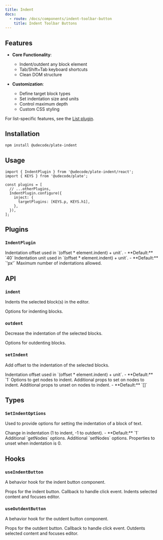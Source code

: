 ```yaml
---
title: Indent
docs:
  - route: /docs/components/indent-toolbar-button
    title: Indent Toolbar Buttons
---
```


<ComponentPreview name="indent-demo" />

<PackageInfo>

## Features

- **Core Functionality**:
  - Indent/outdent any block element
  - Tab/Shift+Tab keyboard shortcuts
  - Clean DOM structure

- **Customization**:
  - Define target block types
  - Set indentation size and units
  - Control maximum depth
  - Custom CSS styling

For list-specific features, see the [List plugin](/docs/list).

</PackageInfo>

## Installation

```bash
npm install @udecode/plate-indent
```

## Usage

```tsx
import { IndentPlugin } from '@udecode/plate-indent/react';
import { KEYS } from '@udecode/plate';

const plugins = [
  // ...otherPlugins,
  IndentPlugin.configure({
    inject: {
      targetPlugins: [KEYS.p, KEYS.h1],
    },
  }),
];
```

## Plugins

### `IndentPlugin`

<API name="IndentPlugin">
<APIOptions>
  <APIItem name="offset" type="number" optional>
    Indentation offset used in `(offset * element.indent) + unit`.
    - **Default:** `40`
  </APIItem>
  <APIItem name="unit" type="string" optional>
    Indentation unit used in `(offset * element.indent) + unit`.
    - **Default:** `'px'`
  </APIItem>
  <APIItem name="indentMax" type="number" optional>
    Maximum number of indentations allowed.
  </APIItem>
</APIOptions>
</API>

## API

### `indent`

Indents the selected block(s) in the editor.

<API name="indent">
  <APIOptions type="SetIndentOptions" optional>
    Options for indenting blocks.
  </APIOptions>
</API>

### `outdent`

Decrease the indentation of the selected blocks.

<API name="outdent">
  <APIOptions type="SetIndentOptions" optional>
    Options for outdenting blocks.
  </APIOptions>
</API>

### `setIndent`

Add offset to the indentation of the selected blocks.

<API name="setIndent">
<APIOptions type="SetIndentOptions">
  <APIItem name="offset" type="number" optional>
    Indentation offset used in `(offset * element.indent) + unit`.
    - **Default:** `1`
  </APIItem>
  <APIItem name="getNodesOptions" type="EditorNodesOptions" optional>
    Options to get nodes to indent.
  </APIItem>
  <APIItem name="setNodesProps" type="object" optional>
    Additional props to set on nodes to indent.
  </APIItem>
  <APIItem name="unsetNodesProps" type="string[]" optional>
    Additional props to unset on nodes to indent.
    - **Default:** `[]`
  </APIItem>
</APIOptions>
</API>

## Types

### `SetIndentOptions`

Used to provide options for setting the indentation of a block of text.

<API name="SetIndentOptions">
<APIOptions>
  <APIItem name="offset" type="number">
    Change in indentation (1 to indent, -1 to outdent).
    - **Default:** `1`
  </APIItem>
  <APIItem name="getNodesOptions" type="EditorNodesOptions<V>">
    Additional `getNodes` options.
  </APIItem>
  <APIItem name="setNodesProps" type="object">
    Additional `setNodes` options.
  </APIItem>
  <APIItem name="unsetNodesProps" type="string[]">
    Properties to unset when indentation is 0.
  </APIItem>
</APIOptions>
</API>

## Hooks

### `useIndentButton`

A behavior hook for the indent button component.

<API name="useIndentButton">
<APIReturns type="object">
  <APIItem name="props" type="object">
    Props for the indent button.
    <APISubList>
      <APISubListItem parent="props" name="onClick" type="function">
        Callback to handle click event. Indents selected content and focuses editor.
      </APISubListItem>
    </APISubList>
  </APIItem>
</APIReturns>
</API>

### `useOutdentButton`

A behavior hook for the outdent button component.

<API name="useOutdentButton">
<APIReturns type="object">
  <APIItem name="props" type="object">
    Props for the outdent button.
    <APISubList>
      <APISubListItem parent="props" name="onClick" type="function">
        Callback to handle click event. Outdents selected content and focuses editor.
      </APISubListItem>
    </APISubList>
  </APIItem>
</APIReturns>
</API>